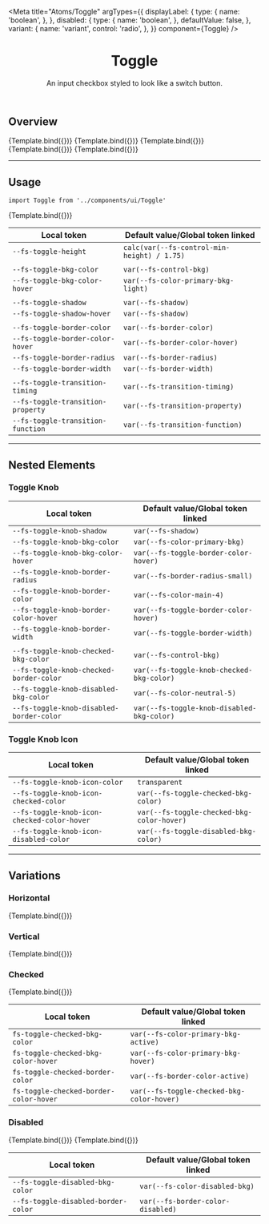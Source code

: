 

<Meta
  title="Atoms/Toggle"
  argTypes={{
    displayLabel: {
      type: {
        name: 'boolean',
      },
    },
    disabled: {
      type: {
        name: 'boolean',
      },
      defaultValue: false,
    },
    variant: {
      name: 'variant',
      control: 'radio',
    },
  }}
  component={Toggle}
/>


<header>

# Toggle

An input checkbox styled to look like a switch button.

</header>

## Overview

<Canvas>
  <Story
    name="overview-vertical"
    args={{
      id: 'overview-toggle-vertical',
      label: 'Label',
      variant: 'vertical',
    }}
  >
    {Template.bind({})}
  </Story>
  <Story
    name="overview-default"
    args={{
      id: 'overview-toggle-default',
      label: 'Label',
    }}
  >
    {Template.bind({})}
  </Story>
  <Story
    name="overview-checked"
    args={{
      id: 'overview-toggle-checked',
      label: 'Label',
      checked: true,
    }}
  >
    {Template.bind({})}
  </Story>
  <Story
    name="overview-disabled"
    args={{
      id: 'overview-toggle-disabled',
      label: 'Label',
      disabled: true,
    }}
  >
    {Template.bind({})}
  </Story>
  <Story
    name="overview-disabled-checked"
    args={{
      id: 'overview-toggle-disabled-checked',
      label: 'Label',
      disabled: true,
      checked: true,
    }}
  >
    {Template.bind({})}
  </Story>
</Canvas>

---

## Usage

`import Toggle from '../components/ui/Toggle'`

<Canvas>
  <Story
    name="default"
    args={{
      id: 'toggle-default',
      label: 'Label',
    }}
  >
    {Template.bind({})}
  </Story>
</Canvas>

<ArgsTable story="default" />

<table
  style={{
    width: '100%',
  }}
>
  <thead>
    <tr>
      <th>Local token</th>
      <th>Default value/Global token linked</th>
    </tr>
  </thead>
  <tbody>
    <tr>
      <td>
        <code>--fs-toggle-height</code>
      </td>
      <td>
        <code>calc(var(--fs-control-min-height) / 1.75)</code>
      </td>
    </tr>
    <tr>
      <td></td>
      <td></td>
    </tr>
    <tr>
      <td>
        <code>--fs-toggle-bkg-color</code>
      </td>
      <td>
        <div style={{ backgroundColor: 'var(--fs-color-main-3)' }} />
        <code>var(--fs-control-bkg)</code>
      </td>
    </tr>
    <tr>
      <td>
        <code>--fs-toggle-bkg-color-hover</code>
      </td>
      <td>
        <div style={{ backgroundColor: 'var(--fs-color-primary-bkg-light)' }} />
        <code>var(--fs-color-primary-bkg-light)</code>
      </td>
    </tr>
    <tr>
      <td></td>
      <td></td>
    </tr>
    <tr>
      <td>
        <code>--fs-toggle-shadow</code>
      </td>
      <td>
        <code>var(--fs-shadow)</code>
      </td>
    </tr>
    <tr>
      <td>
        <code>--fs-toggle-shadow-hover</code>
      </td>
      <td>
        <code>var(--fs-shadow)</code>
      </td>
    </tr>
    <tr>
      <td></td>
      <td></td>
    </tr>
    <tr>
      <td>
        <code>--fs-toggle-border-color</code>
      </td>
      <td>
        <div style={{ backgroundColor: 'var(--fs-border-color)' }} />
        <code>var(--fs-border-color)</code>
      </td>
    </tr>
    <tr>
      <td>
        <code>--fs-toggle-border-color-hover</code>
      </td>
      <td>
        <div style={{ backgroundColor: 'var(--fs-border-color-hover)' }} />
        <code>var(--fs-border-color-hover)</code>
      </td>
    </tr>
    <tr>
      <td>
        <code>--fs-toggle-border-radius</code>
      </td>
      <td>
        <code>var(--fs-border-radius)</code>
      </td>
    </tr>
    <tr>
      <td>
        <code>--fs-toggle-border-width</code>
      </td>
      <td>
        <code>var(--fs-border-width)</code>
      </td>
    </tr>
    <tr>
      <td></td>
      <td></td>
    </tr>
    <tr>
      <td>
        <code>--fs-toggle-transition-timing</code>
      </td>
      <td>
        <code>var(--fs-transition-timing)</code>
      </td>
    </tr>
    <tr>
      <td>
        <code>--fs-toggle-transition-property</code>
      </td>
      <td>
        <code>var(--fs-transition-property)</code>
      </td>
    </tr>
    <tr>
      <td>
        <code>--fs-toggle-transition-function</code>
      </td>
      <td>
        <code>var(--fs-transition-function)</code>
      </td>
    </tr>
  </tbody>
</table>

---

## Nested Elements

### Toggle Knob

<table
  style={{
    width: '100%',
  }}
>
  <thead>
    <tr>
      <th>Local token</th>
      <th>Default value/Global token linked</th>
    </tr>
  </thead>
  <tbody>
    <tr>
      <td>
        <code>--fs-toggle-knob-shadow</code>
      </td>
      <td>
        <code>var(--fs-shadow)</code>
      </td>
    </tr>
    <tr>
      <td>
        <code>--fs-toggle-knob-bkg-color</code>
      </td>
      <td>
        <div style={{ backgroundColor: 'var(--fs-color-primary-bkg)' }} />
        <code>var(--fs-color-primary-bkg)</code>
      </td>
    </tr>
    <tr>
      <td>
        <code>--fs-toggle-knob-bkg-color-hover</code>
      </td>
      <td>
        <div style={{ backgroundColor: 'var(--fs-border-color-hover)' }} />
        <code>var(--fs-toggle-border-color-hover)</code>
      </td>
    </tr>
    <tr>
      <td>
        <code>--fs-toggle-knob-border-radius</code>
      </td>
      <td>
        <code>var(--fs-border-radius-small)</code>
      </td>
    </tr>
    <tr>
      <td>
        <code>--fs-toggle-knob-border-color</code>
      </td>
      <td>
        <div style={{ backgroundColor: 'var(--fs-color-main-4)' }} />
        <code>var(--fs-color-main-4)</code>
      </td>
    </tr>
    <tr>
      <td>
        <code>--fs-toggle-knob-border-color-hover</code>
      </td>
      <td>
        <div style={{ backgroundColor: 'var(--fs-border-color-hover)' }} />
        <code>var(--fs-toggle-border-color-hover)</code>
      </td>
    </tr>
    <tr>
      <td>
        <code>--fs-toggle-knob-border-width</code>
      </td>
      <td>
        <code>var(--fs-toggle-border-width)</code>
      </td>
    </tr>
    <tr>
      <td></td>
      <td></td>
    </tr>
    <tr>
      <td>
        <code>--fs-toggle-knob-checked-bkg-color</code>
      </td>
      <td>
        <div style={{ backgroundColor: 'var(--fs-control-bkg)' }} />
        <code>var(--fs-control-bkg)</code>
      </td>
    </tr>
    <tr>
      <td>
        <code>--fs-toggle-knob-checked-border-color</code>
      </td>
      <td>
        <div style={{ backgroundColor: 'var(--fs-control-bkg)' }} />
        <code>var(--fs-toggle-knob-checked-bkg-color)</code>
      </td>
    </tr>
    <tr>
      <td>
        <code>--fs-toggle-knob-disabled-bkg-color</code>
      </td>
      <td>
        <div
          style={{
            backgroundColor: 'var(--fs-color-neutral-5)',
          }}
        />
        <code>var(--fs-color-neutral-5)</code>
      </td>
    </tr>
    <tr>
      <td>
        <code>--fs-toggle-knob-disabled-border-color</code>
      </td>
      <td>
        <div
          style={{
            backgroundColor: 'var(--fs-color-neutral-5)',
          }}
        />
        <code>var(--fs-toggle-knob-disabled-bkg-color)</code>
      </td>
    </tr>
  </tbody>
</table>

### Toggle Knob Icon

<table
  style={{
    width: '100%',
  }}
>
  <thead>
    <tr>
      <th>Local token</th>
      <th>Default value/Global token linked</th>
    </tr>
  </thead>
  <tbody>
    <tr>
      <td>
        <code>--fs-toggle-knob-icon-color</code>
      </td>
      <td>
        <code>transparent</code>
      </td>
    </tr>
    <tr>
      <td>
        <code>--fs-toggle-knob-icon-checked-color</code>
      </td>
      <td>
        <div
          style={{ backgroundColor: 'var(--fs-color-primary-bkg-active)' }}
        />
        <code>var(--fs-toggle-checked-bkg-color)</code>
      </td>
    </tr>
    <tr>
      <td>
        <code>--fs-toggle-knob-icon-checked-color-hover</code>
      </td>
      <td>
        <div
          style={{
            backgroundColor: 'var(--fs-color-primary-bkg-hover)',
          }}
        />
        <code>var(--fs-toggle-checked-bkg-color-hover)</code>
      </td>
    </tr>
    <tr>
      <td>
        <code>--fs-toggle-knob-icon-disabled-color</code>
      </td>
      <td>
        <div
          style={{
            backgroundColor: 'var(--fs-color-disabled-bkg)',
          }}
        />
        <code>var(--fs-toggle-disabled-bkg-color)</code>
      </td>
    </tr>
  </tbody>
</table>

---

## Variations

### Horizontal

<Canvas>
  <Story
    name="horizontal"
    args={{
      id: 'toggle-horizontal',
      label: 'Label',
    }}
  >
    {Template.bind({})}
  </Story>
</Canvas>

### Vertical

<Canvas>
  <Story
    name="vertical"
    args={{
      id: 'toggle-vertical',
      label: 'Label',
      variant: 'vertical',
    }}
  >
    {Template.bind({})}
  </Story>
</Canvas>

### Checked

<Canvas>
  <Story
    name="checked"
    args={{
      id: 'toggle-checked',
      label: 'Label',
      checked: true,
    }}
  >
    {Template.bind({})}
  </Story>
</Canvas>

<table
  style={{
    width: '100%',
  }}
>
  <thead>
    <tr>
      <th>Local token</th>
      <th>Default value/Global token linked</th>
    </tr>
  </thead>
  <tbody>
    <tr>
      <td>
        <code>fs-toggle-checked-bkg-color</code>
      </td>
      <td>
        <div
          style={{ backgroundColor: 'var(--fs-color-primary-bkg-active)' }}
        />
        <code>var(--fs-color-primary-bkg-active)</code>
      </td>
    </tr>
    <tr>
      <td>
        <code>fs-toggle-checked-bkg-color-hover</code>
      </td>
      <td>
        <div style={{ backgroundColor: 'var(--fs-color-primary-bkg-hover)' }} />
        <code>var(--fs-color-primary-bkg-hover)</code>
      </td>
    </tr>
    <tr>
      <td>
        <code>fs-toggle-checked-border-color</code>
      </td>
      <td>
        <div style={{ backgroundColor: 'var(--fs-border-color-active' }} />
        <code>var(--fs-border-color-active)</code>
      </td>
    </tr>
    <tr>
      <td>
        <code>fs-toggle-checked-border-color-hover</code>
      </td>
      <td>
        <div
          style={{ backgroundColor: 'var(--fs-toggle-checked-bkg-color-hover' }}
        />
        <code>var(--fs-toggle-checked-bkg-color-hover)</code>
      </td>
    </tr>
  </tbody>
</table>

### Disabled

<Canvas>
  <Story
    name="disabled"
    args={{
      id: 'toggle-disabled',
      label: 'Label',
      disabled: true,
    }}
  >
    {Template.bind({})}
  </Story>
  <Story
    name="disabled-checked"
    args={{
      id: 'toggle-disabled-checked',
      label: 'Label',
      disabled: true,
      checked: true,
    }}
  >
    {Template.bind({})}
  </Story>
</Canvas>

<table
  style={{
    width: '100%',
  }}
>
  <thead>
    <tr>
      <th>Local token</th>
      <th>Default value/Global token linked</th>
    </tr>
  </thead>
  <tbody>
    <tr>
      <td>
        <code>--fs-toggle-disabled-bkg-color</code>
      </td>
      <td>
        <div style={{ backgroundColor: 'var(--fs-color-disabled-bkg)' }} />
        <code>var(--fs-color-disabled-bkg)</code>
      </td>
    </tr>
    <tr>
      <td>
        <code>--fs-toggle-disabled-border-color</code>
      </td>
      <td>
        <div style={{ backgroundColor: 'var(--fs-border-color-disabled)' }} />
        <code>var(--fs-border-color-disabled)</code>
      </td>
    </tr>
  </tbody>
</table>
